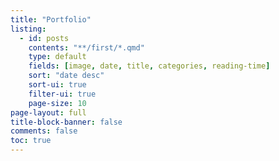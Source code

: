 ```yaml
---
title: "Portfolio"
listing:
  - id: posts
    contents: "**/first/*.qmd"
    type: default
    fields: [image, date, title, categories, reading-time] 
    sort: "date desc"
    sort-ui: true
    filter-ui: true
    page-size: 10     
page-layout: full
title-block-banner: false
comments: false
toc: true
---
```




